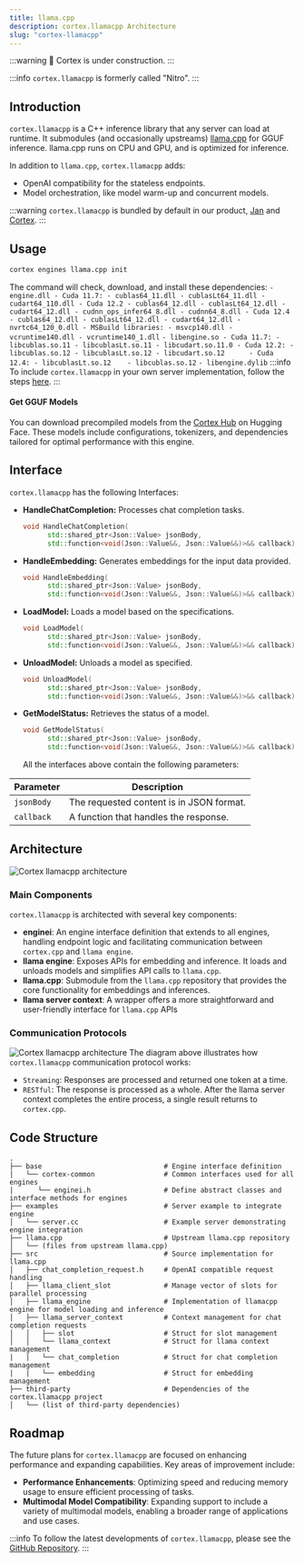 ```yaml
---
title: llama.cpp
description: cortex.llamacpp Architecture
slug: "cortex-llamacpp"
---
```



:::warning
🚧 Cortex is under construction.
:::

:::info
`cortex.llamacpp` is formerly called "Nitro".
:::

## Introduction

`cortex.llamacpp` is a C++ inference library that any server can load at runtime. It submodules (and occasionally upstreams) [llama.cpp](https://github.com/ggerganov/llama.cpp) for GGUF inference. llama.cpp runs on CPU and GPU, and is optimized for inference.

In addition to `llama.cpp`, `cortex.llamacpp` adds:

- OpenAI compatibility for the stateless endpoints.
- Model orchestration, like model warm-up and concurrent models.

:::warning
`cortex.llamacpp` is bundled by default in our product, [Jan](https://jan.ai/docs) and [Cortex](/docs).
:::

## Usage
```sh
cortex engines llama.cpp init
```
The command will check, download, and install these dependencies:
<Tabs>
  <TabItem  value="Windows" label="Windows" default>
    ```
    - engine.dll
    - Cuda 11.7:
      - cublas64_11.dll
      - cublasLt64_11.dll
      - cudart64_110.dll
    - Cuda 12.2
      - cublas64_12.dll
      - cublasLt64_12.dll
      - cudart64_12.dll
      - cudnn_ops_infer64_8.dll
      - cudnn64_8.dll
    - Cuda 12.4
      - cublas64_12.dll
      - cublasLt64_12.dll
      - cudart64_12.dll
      - nvrtc64_120_0.dll
    - MSBuild libraries:
      - msvcp140.dll
      - vcruntime140.dll
      - vcruntime140_1.dll
      ```
  </TabItem>
  <TabItem  value="Linux" label="Linux" default>
    ```
    - libengine.so
    - Cuda 11.7:
      - libcublas.so.11
      - libcublasLt.so.11
      - libcudart.so.11.0
    - Cuda 12.2:
      - libcublas.so.12
      - libcublasLt.so.12
      - libcudart.so.12     
    - Cuda 12.4:
      - libcublasLt.so.12   
      - libcublas.so.12
    ```
  </TabItem>
  <TabItem  value="MacOs" label="MacOs" default>
    ```
    - libengine.dylib
    ```
  </TabItem>
</Tabs>
:::info
To include `cortex.llamacpp` in your own server implementation, follow the steps [here](https://github.com/janhq/cortex.llamacpp/tree/main/examples/server).
:::

#### Get GGUF Models

You can download precompiled models from the [Cortex Hub](https://huggingface.co/cortexso) on Hugging Face. These models include configurations, tokenizers, and dependencies tailored for optimal performance with this engine.


## Interface

`cortex.llamacpp` has the following Interfaces:

- **HandleChatCompletion:** Processes chat completion tasks.
  ```cpp
  void HandleChatCompletion(
        std::shared_ptr<Json::Value> jsonBody,
        std::function<void(Json::Value&&, Json::Value&&)>&& callback);
  ```
- **HandleEmbedding:** Generates embeddings for the input data provided.
  ```cpp
  void HandleEmbedding(
        std::shared_ptr<Json::Value> jsonBody,
        std::function<void(Json::Value&&, Json::Value&&)>&& callback);
  ```
- **LoadModel:** Loads a model based on the specifications.
  ```cpp
  void LoadModel(
        std::shared_ptr<Json::Value> jsonBody,
        std::function<void(Json::Value&&, Json::Value&&)>&& callback);
  ```
- **UnloadModel:** Unloads a model as specified.
  ```cpp
  void UnloadModel(
        std::shared_ptr<Json::Value> jsonBody,
        std::function<void(Json::Value&&, Json::Value&&)>&& callback);
  ```
- **GetModelStatus:** Retrieves the status of a model.
  ```cpp
  void GetModelStatus(
        std::shared_ptr<Json::Value> jsonBody,
        std::function<void(Json::Value&&, Json::Value&&)>&& callback);
  ```
  All the interfaces above contain the following parameters:

| Parameter  | Description                              |
| ---------- | ---------------------------------------- |
| `jsonBody` | The requested content is in JSON format. |
| `callback` | A function that handles the response.    |

## Architecture

![Cortex llamacpp architecture](/img/docs/llama-cpp1.png)

### Main Components

`cortex.llamacpp` is architected with several key components:

- **enginei**: An engine interface definition that extends to all engines, handling endpoint logic and facilitating communication between `cortex.cpp` and `llama engine`.
- **llama engine**: Exposes APIs for embedding and inference. It loads and unloads models and simplifies API calls to `llama.cpp`.
- **llama.cpp**: Submodule from the `llama.cpp` repository that provides the core functionality for embeddings and inferences.
- **llama server context**: A wrapper offers a more straightforward and user-friendly interface for `llama.cpp` APIs

### Communication Protocols

![Cortex llamacpp architecture](/img/docs/llama-cpp2.png)
The diagram above illustrates how `cortex.llamacpp` communication protocol works:

- `Streaming`: Responses are processed and returned one token at a time.
- `RESTful`: The response is processed as a whole. After the llama server context completes the entire process, a single result returns to `cortex.cpp`.

## Code Structure

```
.
├── base                              # Engine interface definition
|   └── cortex-common                 # Common interfaces used for all engines
|      └── enginei.h                  # Define abstract classes and interface methods for engines
├── examples                          # Server example to integrate engine
│   └── server.cc                     # Example server demonstrating engine integration
├── llama.cpp                         # Upstream llama.cpp repository
│   └── (files from upstream llama.cpp)
├── src                               # Source implementation for llama.cpp
│   ├── chat_completion_request.h     # OpenAI compatible request handling
│   ├── llama_client_slot             # Manage vector of slots for parallel processing
│   ├── llama_engine                  # Implementation of llamacpp engine for model loading and inference
│   ├── llama_server_context          # Context management for chat completion requests
│   │   ├── slot                      # Struct for slot management
│   │   └── llama_context             # Struct for llama context management
|   |   └── chat_completion           # Struct for chat completion management
|   |   └── embedding                 # Struct for embedding management
├── third-party                       # Dependencies of the cortex.llamacpp project
│   └── (list of third-party dependencies)
```

<!-- ## Runtime-->

## Roadmap

The future plans for `cortex.llamacpp` are focused on enhancing performance and expanding capabilities. Key areas of improvement include:

- **Performance Enhancements**: Optimizing speed and reducing memory usage to ensure efficient processing of tasks.
- **Multimodal Model Compatibility**: Expanding support to include a variety of multimodal models, enabling a broader range of applications and use cases.

:::info
To follow the latest developments of `cortex.llamacpp`, please see the [GitHub Repository](https://github.com/janhq/cortex.llamacpp).
:::
